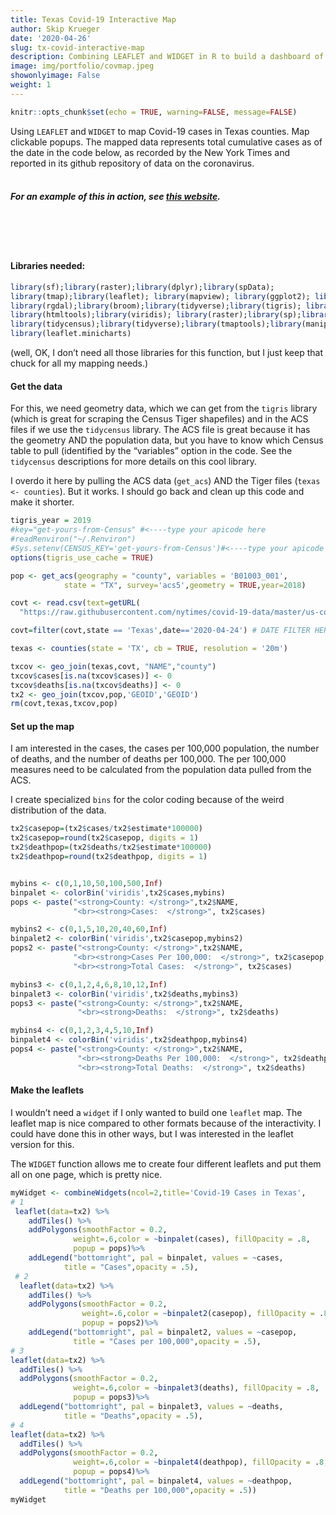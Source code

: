 ```yaml
---
title: Texas Covid-19 Interactive Map
author: Skip Krueger
date: '2020-04-26'
slug: tx-covid-interactive-map
description: Combining LEAFLET and WIDGET in R to build a dashboard of interactive maps of covid-19 cases in Texas counties.
image: img/portfolio/covmap.jpeg
showonlyimage: False
weight: 1
---
```


```r
knitr::opts_chunk$set(echo = TRUE, warning=FALSE, message=FALSE)
```

Using ```LEAFLET``` and ```WIDGET``` to map Covid-19 cases in Texas counties. Map clickable popups. The mapped data represents total cumulative cases as of the date in the code below, as recorded by the New York Times and reported in its github repository of data on the coronavirus.
<BR>
<BR>

##### For an example of this in action, see [this website](https://txcovdash.skipkrueger.com/){target="_blank"}.

<BR>
<BR><BR>

#### Libraries needed:

``` r
library(sf);library(raster);library(dplyr);library(spData);
library(tmap);library(leaflet); library(mapview); library(ggplot2); library(shiny);  
library(rgdal);library(broom);library(tidyverse);library(tigris); library(rgdal);
library(htmltools);library(viridis); library(raster);library(sp);library(RCurl);
library(tidycensus);library(tidyverse);library(tmaptools);library(manipulateWidget);
library(leaflet.minicharts)
```

(well, OK, I don't need all those libraries for this function, but I just keep that chuck for all my mapping needs.)

#### Get the data

For this, we need geometry data, which we can get from the `tigris` library (which is great for scraping the Census Tiger shapefiles) and in the ACS files if we use the `tidycensus` library. The ACS file is great because it has the geometry AND the population data, but you have to know which Census table to pull (identified by the "variables" option in the code. See the `tidycensus` descriptions for more details on this cool library.

I overdo it here by pulling the ACS data (`get_acs`) AND the Tiger files (`texas <- counties`). But it works. I should go back and clean up this code and make it shorter.


```r

tigris_year = 2019
#key="get-yours-from-Census" #<----type your apicode here
#readRenviron("~/.Renviron")
#Sys.setenv(CENSUS_KEY='get-yours-from-Census')#<----type your apicode here again
options(tigris_use_cache = TRUE)

pop <- get_acs(geography = "county", variables = 'B01003_001', 
            state = "TX", survey='acs5',geometry = TRUE,year=2018) 

covt <- read.csv(text=getURL(
  "https://raw.githubusercontent.com/nytimes/covid-19-data/master/us-counties.csv"))

covt=filter(covt,state == 'Texas',date=='2020-04-24') # DATE FILTER HERE

texas <- counties(state = 'TX', cb = TRUE, resolution = '20m')

txcov <- geo_join(texas,covt, "NAME","county")
txcov$cases[is.na(txcov$cases)] <- 0
txcov$deaths[is.na(txcov$deaths)] <- 0
tx2 <- geo_join(txcov,pop,'GEOID','GEOID')
rm(covt,texas,txcov,pop)

```


#### Set up the map

I am interested in the cases, the cases per 100,000 population, the number of deaths, and the number of deaths per 100,000. The per 100,000 measures need to be calculated from the population data pulled from the ACS.

I create specialized `bins` for the color coding because of the weird distribution of the data. 


```r

tx2$casepop=(tx2$cases/tx2$estimate*100000)
tx2$casepop=round(tx2$casepop, digits = 1)
tx2$deathpop=(tx2$deaths/tx2$estimate*100000)
tx2$deathpop=round(tx2$deathpop, digits = 1)


mybins <- c(0,1,10,50,100,500,Inf)
binpalet <- colorBin('viridis',tx2$cases,mybins)
pops <- paste("<strong>County: </strong>",tx2$NAME,
              "<br><strong>Cases:  </strong>", tx2$cases)

mybins2 <- c(0,1,5,10,20,40,60,Inf)
binpalet2 <- colorBin('viridis',tx2$casepop,mybins2)
pops2 <- paste("<strong>County: </strong>",tx2$NAME,
              "<br><strong>Cases Per 100,000:  </strong>", tx2$casepop,
              "<br><strong>Total Cases:  </strong>", tx2$cases)

mybins3 <- c(0,1,2,4,6,8,10,12,Inf)
binpalet3 <- colorBin('viridis',tx2$deaths,mybins3)
pops3 <- paste("<strong>County: </strong>",tx2$NAME,
               "<br><strong>Deaths:  </strong>", tx2$deaths)

mybins4 <- c(0,1,2,3,4,5,10,Inf)
binpalet4 <- colorBin('viridis',tx2$deathpop,mybins4)
pops4 <- paste("<strong>County: </strong>",tx2$NAME,
               "<br><strong>Deaths Per 100,000:  </strong>", tx2$deathpop,
               "<br><strong>Total Deaths:  </strong>", tx2$deaths)
```


#### Make the leaflets

I wouldn't need a `widget` if I only wanted to build one `leaflet` map. The leaflet map is nice compared to other formats because of the interactivity. I could have done this in other ways, but I was interested in the leaflet version for this.

The `WIDGET` function allows me to create four different leaflets and put them all on one page, which is pretty nice.


```r


myWidget <- combineWidgets(ncol=2,title='Covid-19 Cases in Texas',
# 1
 leaflet(data=tx2) %>%
    addTiles() %>%
    addPolygons(smoothFactor = 0.2,
              weight=.6,color = ~binpalet(cases), fillOpacity = .8,
              popup = pops)%>%
    addLegend("bottomright", pal = binpalet, values = ~cases,
            title = "Cases",opacity = .5),
 # 2
  leaflet(data=tx2) %>%
    addTiles() %>%
    addPolygons(smoothFactor = 0.2,
                weight=.6,color = ~binpalet2(casepop), fillOpacity = .8,
                popup = pops2)%>%
    addLegend("bottomright", pal = binpalet2, values = ~casepop,
              title = "Cases per 100,000",opacity = .5),
# 3
leaflet(data=tx2) %>%
  addTiles() %>%
  addPolygons(smoothFactor = 0.2,
              weight=.6,color = ~binpalet3(deaths), fillOpacity = .8,
              popup = pops3)%>%
  addLegend("bottomright", pal = binpalet3, values = ~deaths,
            title = "Deaths",opacity = .5),
# 4
leaflet(data=tx2) %>%
  addTiles() %>%
  addPolygons(smoothFactor = 0.2,
              weight=.6,color = ~binpalet4(deathpop), fillOpacity = .8,
              popup = pops4)%>%
  addLegend("bottomright", pal = binpalet4, values = ~deathpop,
            title = "Deaths per 100,000",opacity = .5))
myWidget

```


